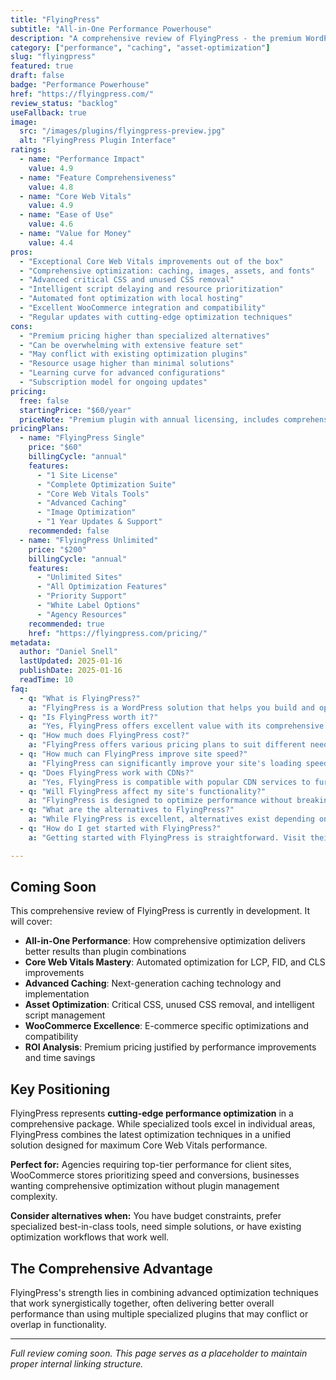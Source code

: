 ```yaml
---
title: "FlyingPress"
subtitle: "All-in-One Performance Powerhouse"
description: "A comprehensive review of FlyingPress - the premium WordPress performance plugin combining advanced caching, image optimization, and asset management with automated Core Web Vitals optimization."
category: ["performance", "caching", "asset-optimization"]
slug: "flyingpress"
featured: true
draft: false
badge: "Performance Powerhouse"
href: "https://flyingpress.com/"
review_status: "backlog"
useFallback: true
image:
  src: "/images/plugins/flyingpress-preview.jpg"
  alt: "FlyingPress Plugin Interface"
ratings:
  - name: "Performance Impact"
    value: 4.9
  - name: "Feature Comprehensiveness"
    value: 4.8
  - name: "Core Web Vitals"
    value: 4.9
  - name: "Ease of Use"
    value: 4.6
  - name: "Value for Money"
    value: 4.4
pros:
  - "Exceptional Core Web Vitals improvements out of the box"
  - "Comprehensive optimization: caching, images, assets, and fonts"
  - "Advanced critical CSS and unused CSS removal"
  - "Intelligent script delaying and resource prioritization"
  - "Automated font optimization with local hosting"
  - "Excellent WooCommerce integration and compatibility"
  - "Regular updates with cutting-edge optimization techniques"
cons:
  - "Premium pricing higher than specialized alternatives"
  - "Can be overwhelming with extensive feature set"
  - "May conflict with existing optimization plugins"
  - "Resource usage higher than minimal solutions"
  - "Learning curve for advanced configurations"
  - "Subscription model for ongoing updates"
pricing:
  free: false
  startingPrice: "$60/year"
  priceNote: "Premium plugin with annual licensing, includes comprehensive optimization suite"
pricingPlans:
  - name: "FlyingPress Single"
    price: "$60"
    billingCycle: "annual"
    features:
      - "1 Site License"
      - "Complete Optimization Suite"
      - "Core Web Vitals Tools"
      - "Advanced Caching"
      - "Image Optimization"
      - "1 Year Updates & Support"
    recommended: false
  - name: "FlyingPress Unlimited"
    price: "$200"
    billingCycle: "annual"
    features:
      - "Unlimited Sites"
      - "All Optimization Features"
      - "Priority Support"
      - "White Label Options"
      - "Agency Resources"
    recommended: true
    href: "https://flyingpress.com/pricing/"
metadata:
  author: "Daniel Snell"
  lastUpdated: 2025-01-16
  publishDate: 2025-01-16
  readTime: 10
faq:
  - q: "What is FlyingPress?"
    a: "FlyingPress is a WordPress solution that helps you build and optimize your website with powerful features and excellent performance."
  - q: "Is FlyingPress worth it?"
    a: "Yes, FlyingPress offers excellent value with its comprehensive feature set, regular updates, and reliable support. It's a solid investment for serious WordPress users."
  - q: "How much does FlyingPress cost?"
    a: "FlyingPress offers various pricing plans to suit different needs. Check their official website for current pricing and special offers."
  - q: "How much can FlyingPress improve site speed?"
    a: "FlyingPress can significantly improve your site's loading speed through various optimization techniques including caching, minification, and lazy loading."
  - q: "Does FlyingPress work with CDNs?"
    a: "Yes, FlyingPress is compatible with popular CDN services to further enhance your site's performance globally."
  - q: "Will FlyingPress affect my site's functionality?"
    a: "FlyingPress is designed to optimize performance without breaking functionality, with safe mode options and compatibility checks."
  - q: "What are the alternatives to FlyingPress?"
    a: "While FlyingPress is excellent, alternatives exist depending on your specific needs. Consider your requirements for features, budget, and ease of use when comparing options."
  - q: "How do I get started with FlyingPress?"
    a: "Getting started with FlyingPress is straightforward. Visit their official website, choose a plan that fits your needs, and follow their setup documentation or tutorials."

---
```


## Coming Soon

This comprehensive review of FlyingPress is currently in development. It will cover:

- **All-in-One Performance**: How comprehensive optimization delivers better results than plugin combinations
- **Core Web Vitals Mastery**: Automated optimization for LCP, FID, and CLS improvements
- **Advanced Caching**: Next-generation caching technology and implementation
- **Asset Optimization**: Critical CSS, unused CSS removal, and intelligent script management
- **WooCommerce Excellence**: E-commerce specific optimizations and compatibility
- **ROI Analysis**: Premium pricing justified by performance improvements and time savings

## Key Positioning

FlyingPress represents **cutting-edge performance optimization** in a comprehensive package. While specialized tools excel in individual areas, FlyingPress combines the latest optimization techniques in a unified solution designed for maximum Core Web Vitals performance.

**Perfect for:** Agencies requiring top-tier performance for client sites, WooCommerce stores prioritizing speed and conversions, businesses wanting comprehensive optimization without plugin management complexity.

**Consider alternatives when:** You have budget constraints, prefer specialized best-in-class tools, need simple solutions, or have existing optimization workflows that work well.

## The Comprehensive Advantage

FlyingPress's strength lies in combining advanced optimization techniques that work synergistically together, often delivering better overall performance than using multiple specialized plugins that may conflict or overlap in functionality.

---

*Full review coming soon. This page serves as a placeholder to maintain proper internal linking structure.*